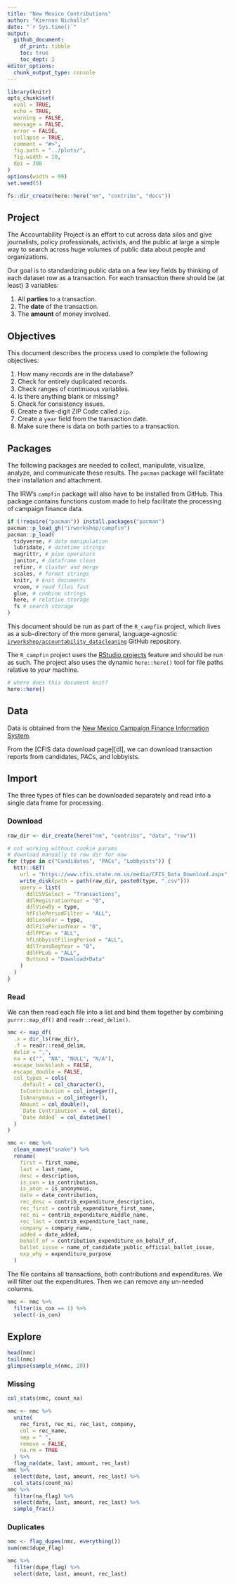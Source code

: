 ```yaml
---
title: "New Mexico Contributions"
author: "Kiernan Nicholls"
date: "`r Sys.time()`"
output:
  github_document: 
    df_print: tibble
    toc: true
    toc_dept: 2
editor_options: 
  chunk_output_type: console
---
```


<!-- Place comments regarding knitting here -->

```r
library(knitr)
opts_chunk$set(
  eval = TRUE,
  echo = TRUE,
  warning = FALSE,
  message = FALSE,
  error = FALSE,
  collapse = TRUE,
  comment = "#>",
  fig.path = "../plots/",
  fig.width = 10,
  dpi = 300
)
options(width = 99)
set.seed(5)
```

```r
fs::dir_create(here::here("nm", "contribs", "docs"))
```

## Project

The Accountability Project is an effort to cut across data silos and give
journalists, policy professionals, activists, and the public at large a simple
way to search across huge volumes of public data about people and organizations.

Our goal is to standardizing public data on a few key fields by thinking of each
dataset row as a transaction. For each transaction there should be (at least) 3
variables:

1. All **parties** to a transaction.
2. The **date** of the transaction.
3. The **amount** of money involved.

## Objectives

This document describes the process used to complete the following objectives:

1. How many records are in the database?
1. Check for entirely duplicated records.
1. Check ranges of continuous variables.
1. Is there anything blank or missing?
1. Check for consistency issues.
1. Create a five-digit ZIP Code called `zip`.
1. Create a `year` field from the transaction date.
1. Make sure there is data on both parties to a transaction.

## Packages

The following packages are needed to collect, manipulate, visualize, analyze,
and communicate these results. The `pacman` package will facilitate their
installation and attachment.

The IRW's `campfin` package will also have to be installed from GitHub. This
package contains functions custom made to help facilitate the processing of
campaign finance data.

```r
if (!require("pacman")) install.packages("pacman")
pacman::p_load_gh("irworkshop/campfin")
pacman::p_load(
  tidyverse, # data manipulation
  lubridate, # datetime strings
  magrittr, # pipe operators
  janitor, # dataframe clean
  refinr, # cluster and merge
  scales, # format strings
  knitr, # knit documents
  vroom, # read files fast
  glue, # combine strings
  here, # relative storage
  fs # search storage 
)
```

This document should be run as part of the `R_campfin` project, which lives as a
sub-directory of the more general, language-agnostic
[`irworkshop/accountability_datacleaning`][tap] GitHub repository.

The `R_campfin` project uses the [RStudio projects][rproj] feature and should be
run as such. The project also uses the dynamic `here::here()` tool for file
paths relative to _your_ machine.

```r
# where does this document knit?
here::here()
```

[tap]: https://github.com/irworkshop/accountability_datacleaning
[rproj]: https://support.rstudio.com/hc/en-us/articles/200526207-Using-Projects

## Data

Data is obtained from the [New Mexico Campaign Finance Information System][cfi].

[cfi]: https://www.cfis.state.nm.us/

From the [CFIS data download page][dl], we can download transaction reports from
candidates, PACs, and lobbyists.

## Import

The three types of files can be downloaded separately and read into a single
data frame for processing.

### Download

```r
raw_dir <- dir_create(here("nm", "contribs", "data", "raw"))
```

```r
# not working without cookie params
# download manually to raw dir for now
for (type in c("Candidates", "PACs", "Lobbyists")) {
  httr::GET(
    url = "https://www.cfis.state.nm.us/media/CFIS_Data_Download.aspx",
    write_disk(path = path(raw_dir, paste0(type, ".csv")))
    query = list(
      ddlCSVSelect = "Transactions",
      ddlRegisrationYear = "0",
      ddlViewBy = type,
      hfFilePeriodFilter = "ALL",
      ddlLookFor = type,
      ddlFilePeriodYear = "0",
      ddlFPCan = "ALL",
      hfLobbyistFilingPeriod = "ALL",
      ddlTransRegYear = "0",
      ddlFPLob = "ALL",
      Button3 = "Download+Data"
    )
  )
}
```

### Read

We can then read each file into a list and bind them together by combining
`purrr::map_df()` and `readr::read_delim()`.

```r
nmc <- map_df(
  .x = dir_ls(raw_dir),
  .f = readr::read_delim,
  delim = ",",
  na = c("", "NA", "NULL", "N/A"),
  escape_backslash = FALSE, 
  escape_double = FALSE,
  col_types = cols(
    .default = col_character(),
    IsContribution = col_integer(),
    IsAnonymous = col_integer(),
    Amount = col_double(),
    `Date Contribution` = col_date(),
    `Date Added` = col_datetime()
  )
)
```

```r
nmc <- nmc %>% 
  clean_names("snake") %>% 
  rename(
    first = first_name,
    last = last_name,
    desc = description,
    is_con = is_contribution,
    is_anon = is_anonymous,
    date = date_contribution,
    rec_desc = contrib_expenditure_description,
    rec_first = contrib_expenditure_first_name,
    rec_mi = contrib_expenditure_middle_name,
    rec_last = contrib_expenditure_last_name,
    company = company_name,
    added = date_added,
    behalf_of = contribution_expenditure_on_behalf_of,
    ballot_issue = name_of_candidate_public_official_ballot_issue,
    exp_why = expenditure_purpose
  )
```

The file contains all transactions, both contributions and expenditures. We will
filter out the expenditures. Then we can remove any un-needed columns.

```r
nmc <- nmc %>% 
  filter(is_con == 1) %>% 
  select(-is_con)
```

## Explore

```r
head(nmc)
tail(nmc)
glimpse(sample_n(nmc, 20))
```

### Missing

```r
col_stats(nmc, count_na)
```

```r
nmc <- nmc %>% 
  unite(
    rec_first, rec_mi, rec_last, company,
    col = rec_name,
    sep = " ",
    remove = FALSE,
    na.rm = TRUE
  ) %>% 
  flag_na(date, last, amount, rec_last)
nmc %>% 
  select(date, last, amount, rec_last) %>% 
  col_stats(count_na)
nmc %>% 
  filter(na_flag) %>% 
  select(date, last, amount, rec_last) %>% 
  sample_frac()
```

### Duplicates

```r
nmc <- flag_dupes(nmc, everything())
sum(nmc$dupe_flag)
```

```r
nmc %>% 
  filter(dupe_flag) %>% 
  select(date, last, amount, rec_last)
```

